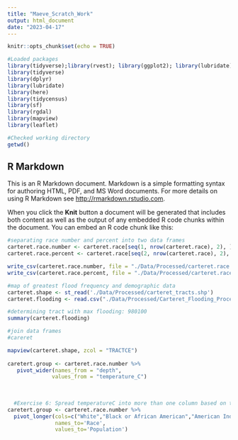 ```yaml
---
title: "Maeve_Scratch_Work"
output: html_document
date: "2023-04-17"
---
```


```r
knitr::opts_chunk$set(echo = TRUE)

#Loaded packages
library(tidyverse);library(rvest); library(ggplot2); library(lubridate); library(here)
library(tidyverse)
library(dplyr)
library(lubridate)
library(here)
library(tidycensus)
library(sf)
library(rgdal)
library(mapview)
library(leaflet)

#Checked working directory
getwd()
```

## R Markdown

This is an R Markdown document. Markdown is a simple formatting syntax for authoring HTML, PDF, and MS Word documents. For more details on using R Markdown see <http://rmarkdown.rstudio.com>.

When you click the **Knit** button a document will be generated that includes both content as well as the output of any embedded R code chunks within the document. You can embed an R code chunk like this:
```r
#separating race number and percent into two data frames
carteret.race.number <- carteret.race[seq(1, nrow(carteret.race), 2), ]
carteret.race.percent <- carteret.race[seq(2, nrow(carteret.race), 2), ]

write_csv(carteret.race.number, file = "./Data/Processed/carteret.race.number.csv")
write_csv(carteret.race.percent, file = "./Data/Processed/carteret.race.percent.csv")
```



```r
#map of greatest flood frequency and demographic data
carteret.shape <- st_read('./Data/Processed/carteret_tracts.shp')
carteret.flooding <- read.csv("./Data/Processed/Carteret_Flooding_Processed.csv")

#determining tract with max flooding: 980100
summary(carteret.flooding)

#join data frames
#careret

mapview(carteret.shape, zcol = "TRACTCE")
  
caretert.group <- carteret.race.number %>%
   pivot_wider(names_from = "depth", 
              values_from = "temperature_C")
  
  
  
  #Exercise 6: Spread temperatureC into more than one column based on the depth.
caretert.group <- carteret.race.number %>%
  pivot_longer(cols=c("White","Black or African American","American Indian and Alaska Native","Cherokee Tribal Grouping","Sioux Tribal Grouping","Asian","Asian Indian","Chinese","Filipino"),
               names_to='Race',
               values_to='Population')




```


```{}


```
